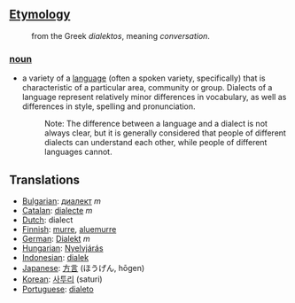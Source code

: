 ==[[Etymology]]==
:from the Greek ''dialektos'', meaning ''conversation''.

===[[noun]]===
*a variety of a [[language]] (often a spoken variety, specifically) that is characteristic of a particular area, community or group. Dialects of a language represent relatively minor differences in vocabulary, as well as differences in style, spelling and pronunciation.
*:Note: The difference between a language and a dialect is not always clear, but it is generally considered that people of different dialects can understand each other, while people of different languages cannot.

==Translations==
*[[Bulgarian]]: [[диалект]] ''m''
*[[Catalan]]: [[dialecte]] ''m''
*[[Dutch]]: dialect
*[[Finnish]]: [[murre]], [[aluemurre]]
*[[German]]: [[Dialekt]] ''m''
*[[Hungarian]]: [[Nyelvjárás]]
*[[Indonesian]]: [[dialek]]
*[[Japanese]]: [[方言]] (ほうげん, hōgen)
*[[Korean]]: [[사투리]] (saturi)
*[[Portuguese]]: [[dialeto]]